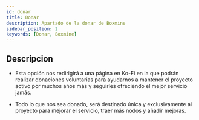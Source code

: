 ```yaml
---
id: donar
title: Donar
description: Apartado de la donar de Boxmine
sidebar_position: 2
keywords: [Donar, Boxmine]
---
```


## Descripcion

- Esta opción nos redirigirá a una página en Ko-Fi en la que podrán realizar donaciones voluntarias para ayudarnos a mantener el proyecto activo por muchos años más y seguirles ofreciendo el mejor servicio jamás. 

- Todo lo que nos sea donado, será destinado única y exclusivamente al proyecto para mejorar el servicio, traer más nodos y añadir mejoras.



